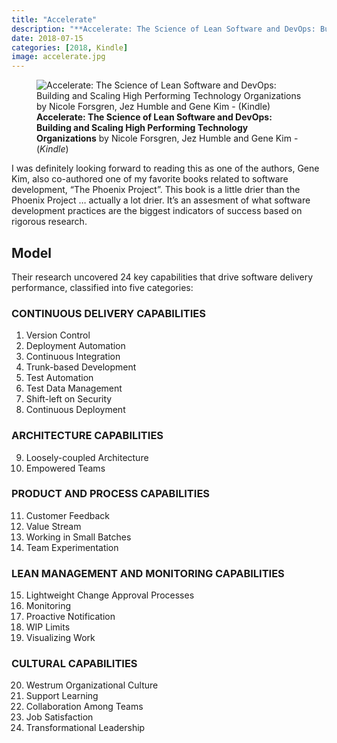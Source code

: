 ```yaml
---
title: "Accelerate"
description: "**Accelerate: The Science of Lean Software and DevOps: Building and Scaling High Performing Technology Organizations** by Nicole Forsgren, Jez Humble and Gene Kim - (*Kindle*)"
date: 2018-07-15
categories: [2018, Kindle]
image: accelerate.jpg
---
```

![**Accelerate: The Science of Lean Software and DevOps: Building and Scaling High Performing Technology Organizations** by Nicole Forsgren, Jez Humble and Gene Kim - (*Kindle*)](accelerate.jpg){fig-align="left"}

I was definitely looking forward to reading this as one of the authors, Gene Kim, also co-authored one of my favorite books related to software development, "The Phoenix Project". This book is a little drier than the Phoenix Project ... actually a lot drier. It's an assesment of what software development practices are the biggest indicators of success based on rigorous research.

## Model

Their research uncovered 24 key capabilities that drive software delivery performance, classified into five categories:

### CONTINUOUS DELIVERY CAPABILITIES
1. Version Control
2. Deployment Automation
3. Continuous Integration
4. Trunk-based Development
5. Test Automation
6. Test Data Management
7. Shift-left on Security
8. Continuous Deployment

### ARCHITECTURE CAPABILITIES
9. Loosely-coupled Architecture
10. Empowered Teams

### PRODUCT AND PROCESS CAPABILITIES
11. Customer Feedback
12. Value Stream
13. Working in Small Batches
14. Team Experimentation

### LEAN MANAGEMENT AND MONITORING CAPABILITIES
15. Lightweight Change Approval Processes
16. Monitoring
17. Proactive Notification
18. WIP Limits
19. Visualizing Work

### CULTURAL CAPABILITIES
20. Westrum Organizational Culture
21. Support Learning
22. Collaboration Among Teams
23. Job Satisfaction
24. Transformational Leadership